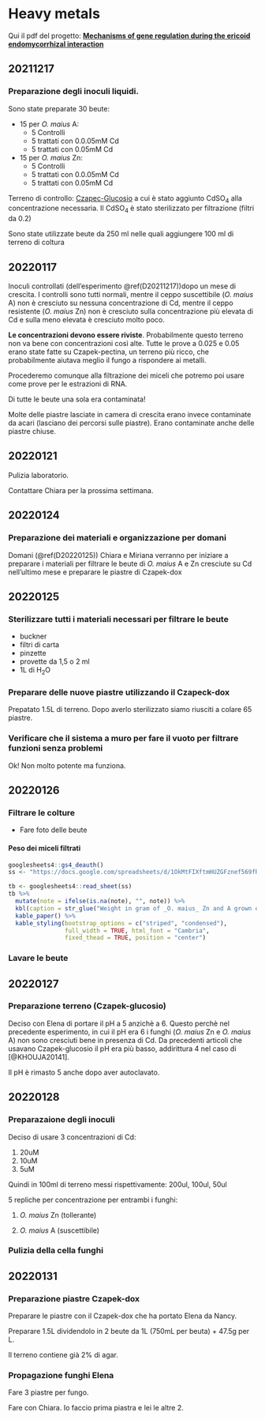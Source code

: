# Heavy metals {#hm}

Qui il pdf del progetto: [**Mechanisms of gene regulation during the ericoid endomycorrhizal interaction**](Documents/CHIAPELLO_proposal.pdf)

## 20211217 {#D20211217}

### Preparazione degli inoculi liquidi. 

Sono state preparate 30 beute: 


- 15 per _O. maius_ A:
  - 5 Controlli 
  - 5 trattati con 0.0.05mM Cd
  - 5 trattati con 0.05mM Cd

- 15 per _O. maius_ Zn:
  - 5 Controlli 
  - 5 trattati con 0.0.05mM Cd
  - 5 trattati con 0.05mM Cd

Terreno di controllo: [Czapec-Glucosio](Documents/media1.pdf) a cui è stato aggiunto CdSO~4~ alla concentrazione necessaria. Il CdSO~4~ è stato sterilizzato per filtrazione (filtri da 0.2)

Sono state utilizzate beute da 250 ml nelle quali aggiungere 100 ml di terreno di coltura


## 20220117 {#D20220117}

Inoculi controllati (dell'esperimento \@ref(D20211217))dopo un mese di crescita. I controlli sono tutti normali, mentre il ceppo suscettibile (_O. maius_ A) non è cresciuto su nessuna concentrazione di Cd, mentre il ceppo resistente (_O. maius_ Zn) non è cresciuto sulla concentrazione più elevata di Cd e sulla meno elevata è cresciuto molto poco.

**Le concentrazioni devono essere riviste**. Probabilmente questo terreno non va bene con concentrazioni così alte. Tutte le prove a 0.025 e 0.05 erano state fatte su Czapek-pectina, un terreno più ricco, che probabilmente aiutava meglio il fungo a rispondere ai metalli.

Procederemo comunque alla filtrazione dei miceli che potremo poi usare come prove per le estrazioni di RNA.

Di tutte le beute una sola era contaminata!

Molte delle piastre lasciate in camera di crescita erano invece contaminate da acari (lasciano dei percorsi sulle piastre). Erano contaminate anche delle piastre chiuse. 

## 20220121 {#D20220121}

Pulizia laboratorio.

Contattare Chiara per la prossima settimana.

## 20220124 {#D20220124}

### Preparazione dei materiali e organizzazione per domani

Domani (\@ref(D20220125)) Chiara e Miriana verranno per iniziare a preparare i materiali per filtrare le beute di _O. maius_ A e Zn cresciute su Cd nell'ultimo mese e preparare le piastre di Czapek-dox


## 20220125 {#D20220125}

### Sterilizzare tutti i materiali necessari per filtrare le beute
  - buckner    
  - filtri di carta    
  - pinzette    
  - provette da 1,5 o 2 ml    
  - 1L di H~2~O    

### Preparare delle nuove piastre utilizzando il Czapeck-dox     

Prepatato 1.5L di terreno. Dopo averlo sterilizzato siamo riusciti a colare 65 piastre.

### Verificare che il sistema a muro per fare il vuoto per filtrare funzioni senza problemi

Ok! Non molto potente ma funziona.


## 20220126 {#D20220126}

### Filtrare le colture

- Fare foto delle beute

#### Peso dei miceli filtrati

```r
googlesheets4::gs4_deauth()
ss <- "https://docs.google.com/spreadsheets/d/1OkMtFIXftmHUZGFznef569fR_cFzzxgjSIX2TpwCdms/edit?usp=sharing"

tb <- googlesheets4::read_sheet(ss)
tb %>%
  mutate(note = ifelse(is.na(note), "", note)) %>%
  kbl(caption = str_glue("Weight in gram of _O. maius_ Zn and A grown on different concentrations of Cd")) %>%
  kable_paper() %>%
  kable_styling(bootstrap_options = c("striped", "condensed"),
                full_width = TRUE, html_font = "Cambria",
                fixed_thead = TRUE, position = "center")

```

### Lavare le beute

## 20220127 {#D20220127}

### Preparazione terreno (Czapek-glucosio)

Deciso con Elena di portare il pH a 5 anzichè a 6. Questo perchè nel precedente esperimento, in cui il pH era 6 i funghi (_O. maius_ Zn e _O. maius_ A) non sono cresciuti bene in presenza di Cd. Da precedenti articoli che usavano Czapek-glucosio il pH era più basso, addirittura 4 nel caso di [@KHOUJA20141].

Il pH è rimasto 5 anche dopo aver autoclavato.


## 20220128 {#D20220128}

### Preparazaione degli inoculi

Deciso di usare 3 concentrazioni di Cd:

1. 20uM    
1. 10uM    
1. 5uM

Quindi in 100ml di terreno messi rispettivamente: 200ul, 100ul, 50ul

5 repliche per concentrazione per entrambi i funghi:

1. _O. maius_ Zn (tollerante)

1. _O. maius_ A (suscettibile)

### Pulizia della cella funghi

## 20220131 {#D20220131}

### Preparazione piastre Czapek-dox

Preparare le piastre con il Czapek-dox che ha portato Elena da Nancy.

Preparare 1.5L dividendolo in 2 beute da 1L (750mL per beuta) + 47.5g per L.

Il terreno contiene già 2% di agar.

### Propagazione funghi Elena

Fare 3 piastre per fungo.

Fare con Chiara. Io faccio prima piastra e lei le altre 2. 
